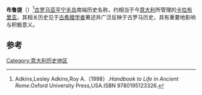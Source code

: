 {{Infobox
| bodyclass = 地理
| abovestyle = background:#DEB887;
| subheader = 罗马古地区
| above = 布鲁提
| image = [[Image:Shepherd-c-030-031.jpg|300px]]
| caption =  古代的南部意大利
| label1 = 位置
| data1  = [[亚平宁半岛|亚平宁半岛]]南端
| label2 = 
| data2  = 
| label3 = 
| data3  =  
| label4 = 
| data4  =  
| label5 = 
| data5  =  
| data8  =
}}
'''布鲁提'''（{{lang-en|Bruttii}}）<ref>Adkins,Lesley Adkins,Roy A.（1998）.''Handbook to Life in Ancient Rome''.Oxford University Press,USA.ISBN 9780195123326.</ref>[[古罗马|古罗马]][[亚平宁半岛|亚平宁半岛]]南端历史名称，约相当于今[[意大利|意大利]]所管理的[[卡拉布里亚|卡拉布里亚]]。其相关历史见于[[古希腊|古希腊]][[学者|学者]]著述并广泛反映于古罗马历史，具有重要地影响与积极意义。

== 参考 ==
{{reflist}}

[[Category:意大利历史地区|Category:意大利历史地区]]


{{古罗马小作品}}